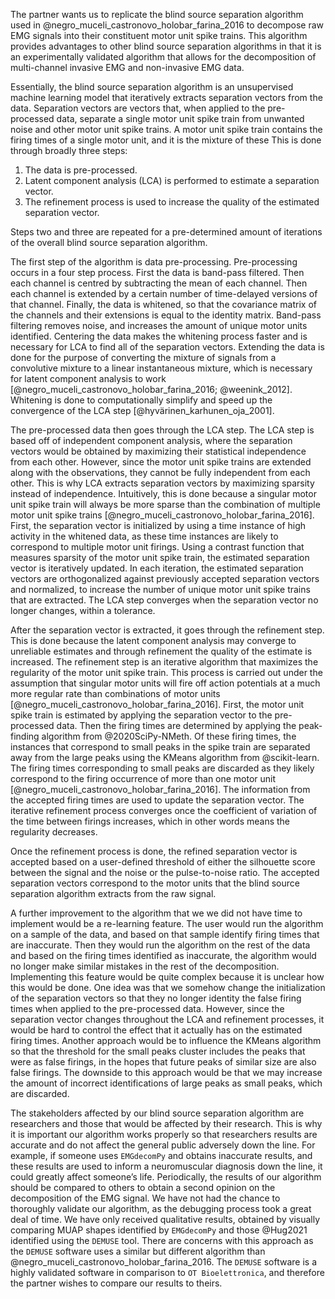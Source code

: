 The partner wants us to replicate the blind source separation algorithm used in @negro_muceli_castronovo_holobar_farina_2016 to decompose raw EMG signals into their constituent motor unit spike trains. This algorithm provides advantages to other blind source separation algorithms in that it is an experimentally validated algorithm that allows for the decomposition of multi-channel invasive EMG and non-invasive EMG data.

Essentially, the blind source separation algorithm is an unsupervised machine learning model that iteratively extracts separation vectors from the data. Separation vectors are vectors that, when applied to the pre-processed data, separate a single motor unit spike train from unwanted noise and other motor unit spike trains. A motor unit spike train contains the firing times of a single motor unit, and it is the mixture of these This is done through broadly three steps:

1. The data is pre-processed.
2. Latent component analysis (LCA) is performed to estimate a separation vector.
3. The refinement process is used to increase the quality of the estimated separation vector.

Steps two and three are repeated for a pre-determined amount of iterations of the overall blind source separation algorithm.

The first step of the algorithm is data pre-processing. Pre-processing occurs in a four step process. First the data is band-pass filtered. Then each channel is centred by subtracting the mean of each channel. Then each channel is extended by a certain number of time-delayed versions of that channel. Finally, the data is whitened, so that the covariance matrix of the channels and their extensions is equal to the identity matrix. Band-pass filtering removes noise, and increases the amount of unique motor units identified. Centering the data makes the whitening process faster and is necessary for LCA to find all of the separation vectors. Extending the data is done for the purpose of converting the mixture of signals from a convolutive mixture to a linear instantaneous mixture, which is necessary for latent component analysis to work [@negro_muceli_castronovo_holobar_farina_2016; @weenink_2012]. Whitening is done to computationally simplify and speed up the convergence of the LCA step [@hyvärinen_karhunen_oja_2001].

The pre-processed data then goes through the LCA step. The LCA step is based off of independent component analysis, where the separation vectors would be obtained by maximizing their statistical independence from each other. However, since the motor unit spike trains are extended along with the observations, they cannot be fully independent from each other. This is why LCA extracts separation vectors by maximizing sparsity instead of independence. Intuitively, this is done because a singular motor unit spike train will always be more sparse than the combination of multiple motor unit spike trains [@negro_muceli_castronovo_holobar_farina_2016]. First, the separation vector is initialized by using a time instance of high activity in the whitened data, as these time instances are likely to correspond to multiple motor unit firings. Using a contrast function that measures sparsity of the motor unit spike train, the estimated separation vector is iteratively updated. In each iteration, the estimated separation vectors are orthogonalized against previously accepted separation vectors and normalized, to increase the number of unique motor unit spike trains that are extracted.  The LCA step converges when the separation vector no longer changes, within a tolerance.

After the separation vector is extracted, it goes through the refinement step. This is done because the latent component analysis may converge to unreliable estimates and through refinement the quality of the estimate is increased. The refinement step is an iterative algorithm that maximizes the regularity of the motor unit spike train. This process is carried out under the assumption that singular motor units will fire off action potentials at a much more regular rate than combinations of motor units [@negro_muceli_castronovo_holobar_farina_2016]. First, the motor unit spike train is estimated by applying the separation vector to the pre-processed data. Then the firing times are determined by applying the peak-finding algorithm from @2020SciPy-NMeth. Of these firing times, the instances that correspond to small peaks in the spike train are separated away from the large peaks using the KMeans algorithm from @scikit-learn. The firing times corresponding to small peaks are discarded as they likely correspond to the firing occurrence of more than one motor unit [@negro_muceli_castronovo_holobar_farina_2016]. The information from the accepted firing times are used to update the separation vector. The iterative refinement process converges once the coefficient of variation of the time between firings increases, which in other words means the regularity decreases.

Once the refinement process is done, the refined separation vector is accepted based on a user-defined threshold of either the silhouette score between the signal and the noise or the pulse-to-noise ratio. The accepted separation vectors correspond to the motor units that the blind source separation algorithm extracts from the raw signal.

A further improvement to the algorithm that we we did not have time to implement would be a re-learning feature. The user would run the algorithm on a sample of the data, and based on that sample identify firing times that are inaccurate. Then they would run the algorithm on the rest of the data and based on the firing times identified as inaccurate, the algorithm  would no longer make similar mistakes in the rest of the decomposition. Implementing this feature would be quite complex because it is unclear how this would be done. One idea was that we somehow change the initialization of the separation vectors so that they no longer identity the false firing times when applied to the pre-processed data. However, since the separation vector changes throughout the LCA and refinement processes, it would be hard to control the effect that it actually has on the estimated firing times. Another approach would be to influence the KMeans algorithm so that the threshold for the small peaks cluster includes the peaks that were  as false firings, in the hopes that future peaks of similar size are also false firings. The downside to this approach would be that we may increase the amount of incorrect identifications of large peaks as small peaks, which are discarded.

The stakeholders affected by our blind source separation algorithm are researchers and those that would be affected by their research. This is why it is important our algorithm works properly so that researchers results are accurate and do not affect the general public adversely down the line. For example, if someone uses `EMGdecomPy` and obtains inaccurate results, and these results are used to inform a neuromuscular diagnosis down the line, it could greatly affect someone's life. Periodically, the results of our algorithm should be compared to others to obtain a second opinion on the decomposition of the EMG signal. We have not had the chance to thoroughly validate our algorithm, as the debugging process took a great deal of time. We have only received qualitative results, obtained by  visually comparing MUAP shapes identified by `EMGdecomPy` and those @Hug2021 identified using the `DEMUSE` tool. There are concerns with this approach as the `DEMUSE` software uses a similar but different algorithm than @negro_muceli_castronovo_holobar_farina_2016. The `DEMUSE` software is a highly validated software in comparison to `OT Bioelettronica`, and therefore the partner wishes to compare our results to theirs.
